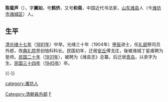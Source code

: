 {{Multiple issues|
{{Update|time=2022-04-02T12:37:27+00:00}}
{{Refimprove|time=2022-04-02T12:37:27+00:00}}
{{Unreferenced|time=2022-04-02T12:37:27+00:00}}
}}
'''陈蜚声'''（{{bd|1864年||1945年|catIdx=C}}），字'''翼如'''，号'''鹤侪'''，又号'''和斋'''，中国近代书法家，[[山东|山东]][[潍县|潍县]]人（今[[潍坊市|潍坊市]][[潍城区|潍城区]]）人。

== 生平 ==
[[清|清]][[光绪十七年|光绪十七年]]（[[1891年|1891年]]）中举。光绪三十年（1904年）[[甲辰|甲辰]]进士，任[[礼部|礼部]]祭司员外郎，改[[典礼院|典礼院]]恩创恤科科长。民国初年，迁居[[安丘|安丘]]傅戈庄，後被潍城丁星甫聘为塾师。[[民国二十年|民国二十年]]（[[1931年|1931年]]），被聘为《潍县志》总纂。后迁居[[青岛|青岛]]，以卖字为生。[[民国三十四年|民国三十四年]]（[[1945年|1945年]]）卒。

{{-}}
{{清朝人物小作品}}
{{清朝官員小作品}}
{{中國政治人物小作品}}

{{光緒三十年甲辰恩科殿試金榜}}

{{DEFAULTSORT:Chen陳}}

[[Category:清朝員外郎|Category:清朝員外郎]]
[[category:濰坊人|category:濰坊人]]
[[Category:陈姓|F]]
